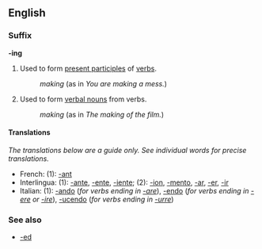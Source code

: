 ==English==
===Suffix===
'''-ing'''

#Used to form [[present participle]]s of [[verb]]s.
#:''making'' (as in ''You are making a mess.'')
#Used to form [[verbal noun]]s from verbs.
#:''making'' (as in ''The making of the film.'')

====Translations====
''The translations below are a guide only.  See individual words for precise translations.''

*French: (1): [[-ant#French|-ant]]
*Interlingua: (1): [[-ante#Interlingua|-ante]], [[-ente#Interlingua|-ente]], [[-iente#Interlingua|-iente]]; (2): [[-ion#Interlingua|-ion]], [[-mento#Interlingua|-mento]], [[-ar#Interlingua|-ar]], [[-er#Interlingua|-er]], [[-ir#Interlingua|-ir]]
*Italian: (1): [[-ando#Italian|-ando]] (''for verbs ending in [[-are#Italian|-are]]''), [[-endo#Italian|-endo]] (''for verbs ending in [[-ere#Italian|-ere]] or [[-ire#Italian|-ire]]''), [[-ucendo#Italian|-ucendo]] (''for verbs ending in [[-urre#Italian|-urre]]'')

===See also===
*[[-ed]]